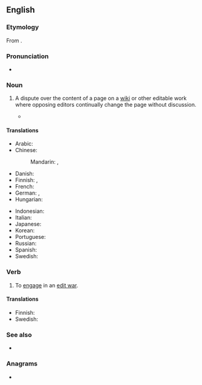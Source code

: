 ==English==

===Etymology===
From {{com|en|edit|war}}.

===Pronunciation===
* {{audio|en|En-edit war.oga|Audio}}

===Noun===
{{en-noun}}

# {{lb|en|WMF}} A dispute over the content of a page on a [[wiki]] or other editable work where opposing editors continually change the page without discussion.
#: {{ux|en|As with dinner-table discussions, it is best to avoid editing articles about politics or religion unless one wishes to become entrenched in a perpetual '''edit war'''.}}
#* {{quote-book|en|author=Phoebe Ayers|title= How Wikipedia Works: And How You Can Be a Part of It|year=2008|publisher=No Starch Press|pageurl=https://books.google.com/books?id=lHdi1CEPLb4C&pg=PA388&dq=%22edit+war%22&hl=en&cd=4&source=gbs_api#v=onepage&q=%22edit%20war%22&f=false|isbn=978-1-59327-176-3|author2=Charles Matthews|author3=Ben Yates|page=388|passage=An unproductive '''edit war''' results as editors change the page back and forth between two incompatible versions, without troubling to engage in discussions.}}

====Translations====
{{trans-top|a dispute over the content of a page on a wiki or other editable work}}
* Arabic: {{t|ar|حَرْب اَلتَّحْرِير|f}}
* Chinese:
*: Mandarin: {{t+|cmn|編輯戰|sc=Hani}}, {{t+|cmn|编辑战|tr=biānjí zhàn|sc=Hani}}
* Danish: {{t|da|redigeringskrig|n}}
* Finnish: {{t|fi|muokkaussota}}, {{t|fi|palautussota}}
* French: {{t+|fr|guerre d'édition|f}}
* German: {{t|de|Edit-War|m}}, {{t|de|Bearbeitungskrieg|f}}
* Hungarian: {{t|hu|szerkesztési háború}}
{{trans-mid}}
* Indonesian: {{t|id|perang suntingan}}
* Italian: {{t|it|guerra di modifiche|f}}
* Japanese: {{t|ja|編集合戦|tr=へんしゅうがっせん, henshū gassen|sc=Jpan}}
* Korean: {{t|ko|편집 분쟁|sc=Kore}}
* Portuguese: {{t|pt|guerra de edições|f}}
* Russian: {{t+|ru|война́ пра́вок|f}}
* Spanish: {{t|es|guerra de ediciones|f}}
* Swedish: {{t+|sv|redigeringskrig|n}}
{{trans-bottom}}

===Verb===
{{en-verb|++}}

# {{lb|en|WMF}} To [[engage]] in an [[#Noun|edit war]].
#: {{ux|en|When a dispute arises, it is common to see a page protected to avoid '''edit warring'''.}}

====Translations====
{{trans-top|to engage in an edit war}}
* Finnish: {{t|fi|muokkaussotia}}
* Swedish: {{t|sv|redigeringskriga}}
{{trans-mid}}
{{trans-bottom}}

===See also===
* {{l|en|edit warrior}}

===Anagrams===
* {{anagrams|en|a=adeirtw|wardite}}